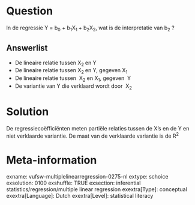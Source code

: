 Question
========
In de regressie Y = b<sub>0</sub> + b<sub>1</sub>X<sub>1 </sub>+
b<sub>2</sub>X<sub>2</sub>, wat is de interpretatie van b<sub>2</sub> ?

Answerlist
----------
* De lineaire relatie tussen X<sub>2 </sub>en Y
* De lineaire relatie tussen X<sub>2 </sub>en Y, gegeven X<sub>1</sub>
* De lineaire relatie tussen  X<sub>2</sub> en X<sub>1</sub>, gegeven  Y
* De variantie van Y die verklaard wordt door  X<sub>2 </sub>

Solution
========

De regressiecoëfficiënten meten partiële relaties tussen de X's en de Y
en niet verklaarde variantie. De maat van de verklaarde variantie is de
R<sup>2</sup>


Meta-information
================
exname: vufsw-multiplelinearregression-0275-nl
extype: schoice
exsolution: 0100
exshuffle: TRUE
exsection: inferential statistics/regression/multiple linear regression
exextra[Type]: conceptual
exextra[Language]: Dutch
exextra[Level]: statistical literacy

